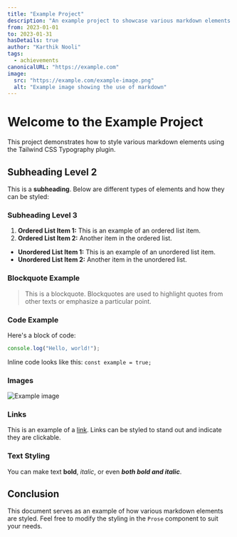 ```yaml
---
title: "Example Project"
description: "An example project to showcase various markdown elements."
from: 2023-01-01
to: 2023-01-31
hasDetails: true
author: "Karthik Nooli"
tags:
  - achievements
canonicalURL: "https://example.com"
image: 
  src: "https://example.com/example-image.png"
  alt: "Example image showing the use of markdown"
---
```


# Welcome to the Example Project

This project demonstrates how to style various markdown elements using the Tailwind CSS Typography plugin.

## Subheading Level 2

This is a **subheading**. Below are different types of elements and how they can be styled:

### Subheading Level 3

1. **Ordered List Item 1:** This is an example of an ordered list item.
2. **Ordered List Item 2:** Another item in the ordered list.

- **Unordered List Item 1:** This is an example of an unordered list item.
- **Unordered List Item 2:** Another item in the unordered list.

### Blockquote Example

> This is a blockquote. Blockquotes are used to highlight quotes from other texts or emphasize a particular point.

### Code Example

Here&apos;s a block of code:

```js
console.log("Hello, world!");
```

Inline code looks like this: `const example = true;`

### Images

![Example image](https://example.com/example-image.png)

### Links

This is an example of a [link](https://example.com). Links can be styled to stand out and indicate they are clickable.

### Text Styling

You can make text **bold**, _italic_, or even **_both bold and italic_**.

## Conclusion

This document serves as an example of how various markdown elements are styled. Feel free to modify the styling in the `Prose` component to suit your needs.